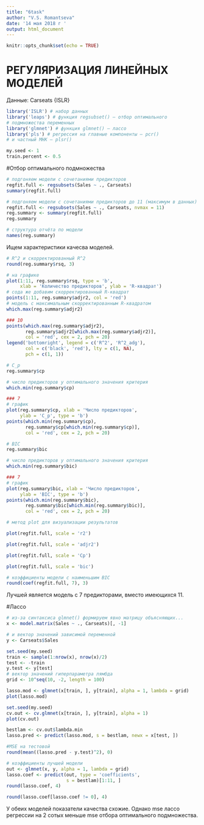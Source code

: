 ---
title: "6task"
author: "V.S. Romantseva"
date: '14 мая 2018 г '
output: html_document
---

```{r setup, include=FALSE}
knitr::opts_chunk$set(echo = TRUE)
```

# РЕГУЛЯРИЗАЦИЯ ЛИНЕЙНЫХ МОДЕЛЕЙ

Данные: Carseats {ISLR}

```{r, echo=FALSE, warning=FALSE, message=FALSE}
library('ISLR') # набор данных
library('leaps') # функция regsubset() — отбор оптимального 
# подмножества переменных
library('glmnet') # функция glmnet() — лассо
library('pls') # регрессия на главные компоненты — pcr()
# и частный МНК — plsr()

my.seed <- 1
train.percent <- 0.5
```

#Отбор оптимального подмножества

```{r}

# подгоняем модели с сочетаниями предикторов 
regfit.full <- regsubsets(Sales ~ ., Carseats)
summary(regfit.full)

# подгоняем модели с сочетаниями предикторов до 11 (максимум в данных)
regfit.full <- regsubsets(Sales ~ ., Carseats, nvmax = 11)
reg.summary <- summary(regfit.full)
reg.summary

# структура отчёта по модели 
names(reg.summary)
```

Ищем характеристики качесва моделей.

```{r}
# R^2 и скорректированный R^2
round(reg.summary$rsq, 3)

# на графике
plot(1:11, reg.summary$rsq, type = 'b',
     xlab = 'Количество предикторов', ylab = 'R-квадрат')
# сода же добавим скорректированный R-квадрат
points(1:11, reg.summary$adjr2, col = 'red')
# модель с максимальным скорректированным R-квадратом
which.max(reg.summary$adjr2)

### 10
points(which.max(reg.summary$adjr2), 
       reg.summary$adjr2[which.max(reg.summary$adjr2)],
       col = 'red', cex = 2, pch = 20)
legend('bottomright', legend = c('R^2', 'R^2_adg'),
       col = c('black', 'red'), lty = c(1, NA),
       pch = c(1, 1))

# C_p
reg.summary$cp

# число предикторов у оптимального значения критерия
which.min(reg.summary$cp)

### 7
# график
plot(reg.summary$cp, xlab = 'Число предикторов',
     ylab = 'C_p', type = 'b')
points(which.min(reg.summary$cp),
       reg.summary$cp[which.min(reg.summary$cp)], 
       col = 'red', cex = 2, pch = 20)

# BIC
reg.summary$bic

# число предикторов у оптимального значения критерия
which.min(reg.summary$bic)

### 7
# график
plot(reg.summary$bic, xlab = 'Число предикторов',
     ylab = 'BIC', type = 'b')
points(which.min(reg.summary$bic),
       reg.summary$bic[which.min(reg.summary$bic)], 
       col = 'red', cex = 2, pch = 20)

# метод plot для визуализации результатов

plot(regfit.full, scale = 'r2')

plot(regfit.full, scale = 'adjr2')

plot(regfit.full, scale = 'Cp')

plot(regfit.full, scale = 'bic')

# коэффициенты модели с наименьшим BIC
round(coef(regfit.full, 7), 3)


```

Лучшей является модель с 7 предикторами, вместо имеющихся 11. 


#Лассо
```{r}
# из-за синтаксиса glmnet() формируем явно матрицу объясняющих...
x <- model.matrix(Sales ~ ., Carseats)[, -1]

# и вектор значений зависимой переменной
y <- Carseats$Sales

set.seed(my.seed)
train <- sample(1:nrow(x), nrow(x)/2)
test <- -train
y.test <- y[test]
# вектор значений гиперпараметра лямбда
grid <- 10^seq(10, -2, length = 100)

lasso.mod <- glmnet(x[train, ], y[train], alpha = 1, lambda = grid)
plot(lasso.mod)

set.seed(my.seed)
cv.out <- cv.glmnet(x[train, ], y[train], alpha = 1)
plot(cv.out)

bestlam <- cv.out$lambda.min
lasso.pred <- predict(lasso.mod, s = bestlam, newx = x[test, ])

#MSE на тестовой
round(mean((lasso.pred - y.test)^2), 0)

# коэффициенты лучшей модели
out <- glmnet(x, y, alpha = 1, lambda = grid)
lasso.coef <- predict(out, type = 'coefficients',
                      s = bestlam)[1:11, ]
round(lasso.coef, 4)

round(lasso.coef[lasso.coef != 0], 4)

```

У обеих моделей показатели качества схожие. Однако mse лассо регрессии на 2 сотых меньше mse отбора оптимального подмножества.

